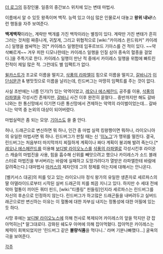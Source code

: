 [[더 로그]]의 등장인물.
일종의 중간보스 위치에 있는 변태 마법사.

이름에서 알 수 있듯 왕족이며 백작. 능력 있고 야심 많은 인물로서 대놓고 '''왕위 내놔!'''스런 행동을 자주 보여준다. 

'''백계백작'''이라는, 계략만 백개를 가진 백작이라는 별칭이 있다. 계략만 가진 변태가 흔히 그러는 것처럼 짜증나게, 귀찮게, 그리고 위협적으로 [wiki:"카이레스 윈드워커" 카이레스] 일행을 쌈싸먹는 것[* 카이레스 일행한테 임푸르브드 기아스를 건 적이 있다. ~~약삭빠르게~~ 겨우 피한 디모나한테는 카이레스 일행을 인질 삼아 종속의 혈종을 걸었다.]을 주특기로 한다. 카이레스 일행이 만난 적 중에서 카이레스 일행을 위험에 빠트린 전적이 제일 많은 적. 그런데도 별 임팩트가 없다.

[[윌카스트]]가 조교로 이름을 떨치고, [[삭풍의 라파엘]]이 힘으로 이름을 떨치고, [[갈바니]]가 [[이단심문관]] & 병맛짓으로 이름을 날리는데, 린드버그는 마땅히 임팩트를 주는 것이 없다.

사실 초반에는 나름 인기(?) 있는 악역이었고, [[레오나 에스페란드]] 공주를 이용, [[삭풍의 라파엘]]을 각성시킨 존재지만, [[갈바니]] 사건 이후 완전히 묻혔다... 중반까지만 해도 갈바니와는 한 통신망에서 이기면 다른 통신망에서 견제하는 악역의 라이벌이었는데... 갈바니는 악역 중 논외의 대상이 되어버렸다.

마법실력은 좀 되는 모양. [[기아스]]도 쓸 줄 안다.

허나, 드래곤으로 변신하면 뭐 하나, 인간 중 마법 실력 킹왕짱이면 뭐하나, 라이오니아의 유일한 마법사면 뭐 하나. 린드버그가 판칠 때는 신 '[[이노그]]'가 맹위를 떨친다. 결국, 린드버그는 처음부터 마지막까지 찌질하게 계획이나 짜다 계획이 붕괴해 발려 죽는다.[* [[레오나 에스페란드]]를 이용해 [[보디발 라이오노스]]를 [[삭풍의 라파엘]]로 각성시킨후 라이온스 캐슬의 마법진을 사용, 힘을 흡수해 신위를 빼앗으려고 했으나 카이레스가 소드 블래스터로 마법진을 부서버리는 바람에 실패하고 도망가려다가 열받은 라파엘한테 바람에 갈려죽는다.]
대마법사 [[마커스]]의 제자인데 그의 정체를 아는지에 대해서는 안나온다.

[벨키서스 대공]의 피를 잇고 있는 라이오니아 정식 왕가의 유일한 생존자로 세르파스의 딸 아델라이드로부터 시작된 실버 드래곤의 피를 쬐끔 지니고 있다. 하지만 수 세대 전에 악마 혈통이 끼어든 쿼터 핀드, [wiki:"티플링" 핀들링]인지라 세르파스는 린드버그를 자신의 후손으로 인정하지 않는다. 린드버그가 하고많은 드래곤들을 내버려두고 실버드래곤으로만 변신하는 이유는 이 혈통에 대한 자부심 내지는 정통성에 대한 어필에 있는 듯 하다.

사망 후에는 [[보디발 라이오노스]]에 의해 천사로 복제되어 카이레스의 앞을 막지만 걍 잡아먹히는[* 말그대로다. 강화된 쉐도우 아머에 의해 잡아먹혔다. 잡아먹은 카이레스는 체력이 회복되었지만 '린드버그 같은 '''불량식품'''을 먹다니..' 라며 기분나빠했다...] 굴욕의 극을 보여준다.

[[각주]]
